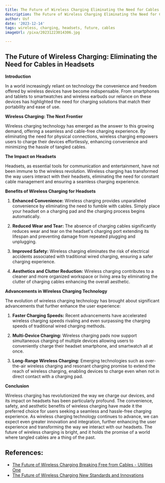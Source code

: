```yaml
---
title: The Future of Wireless Charging Eliminating the Need for Cables in Headsets
description: The Future of Wireless Charging Eliminating the Need for Cables in Headsets
author: Usf
date: '2023-12-14'
tags: wireless, charging, headsets, future, cables
imageUrl: /pixa/20231223014306.jpg

---
```

## The Future of Wireless Charging: Eliminating  the Need for Cables in Headsets

**Introduction**

In a world increasingly reliant on technology the convenience and freedom offered by wireless devices have become indispensable. From smartphones and tablets to  smartwatches and wireless earbuds our reliance on these devices has highlighted the need for charging solutions that match their  portability and ease of use.

**Wireless Charging: The Next Frontier**

Wireless charging technology  has  emerged as the answer to  this growing demand,  offering a seamless and  cable-free charging experience. By eliminating the need for physical connections, wireless charging empowers users to charge their devices effortlessly,  enhancing convenience and minimizing  the hassle of tangled cables.

**The Impact on Headsets**

Headsets, as essential  tools for communication and entertainment, have not been immune to the wireless revolution.  Wireless charging has  transformed the way users interact with their headsets, eliminating the need for constant cable management and ensuring a seamless charging experience.

**Benefits of Wireless Charging for Headsets**

1. **Enhanced Convenience:** Wireless charging provides unparalleled  convenience by eliminating the need to fumble with cables. Simply place your headset on  a charging pad  and the charging process begins automatically.

2.  **Reduced Wear and Tear:** The absence of charging cables significantly reduces wear and  tear  on the headset's charging port extending its lifespan and preventing damage  from  repeated plugging and unplugging.

3. **Improved Safety:** Wireless charging eliminates the risk of electrical accidents associated with traditional wired charging,  ensuring a safer charging experience.

4. **Aesthetics and Clutter Reduction:** Wireless charging contributes  to a  cleaner and more organized workspace or living area by eliminating the clutter of charging  cables enhancing the overall aesthetic.

**Advancements in Wireless Charging Technology**

The evolution of  wireless charging technology  has brought about significant advancements that  further enhance the  user experience:

1. **Faster Charging Speeds:**  Recent advancements have accelerated wireless charging speeds rivaling and even surpassing the charging speeds of traditional wired charging methods.

2.  **Multi-Device  Charging:** Wireless charging  pads now support simultaneous  charging of multiple  devices allowing  users to conveniently charge their headset  smartphone, and smartwatch all  at once.

3. **Long-Range Wireless Charging:** Emerging technologies such as over-the-air wireless charging and resonant charging promise to extend the reach of wireless charging, enabling devices to charge even when not  in direct contact with a charging pad.

**Conclusion**

Wireless charging has revolutionized the  way we charge our devices, and its impact on headsets has been particularly profound. The convenience, safety, and aesthetic benefits of wireless charging have made it the preferred choice  for users seeking a seamless and hassle-free charging experience. As wireless charging technology continues to advance, we can expect even greater innovation and  integration, further enhancing  the user experience  and transforming the way we interact with our headsets. The future of wireless charging is bright, and  it holds the promise of a world where tangled cables are a thing of the past.

## References:
- [The Future of Wireless Charging Breaking Free from Cables - Utilities One](https://utilitiesone.com/the-future-of-wireless-charging-breaking-free-from-cables)
- [The Future of Wireless Charging New Standards and Innovations](https://utilitiesone.com/the-future-of-wireless-charging-new-standards-and-innovations)
